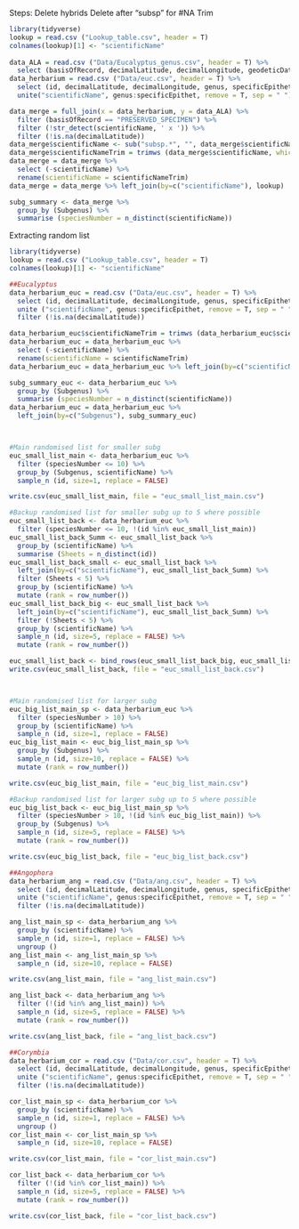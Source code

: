 Steps:
Delete hybrids 
Delete after "subsp" for #NA
Trim

```{r}
library(tidyverse)
lookup = read.csv ("Lookup_table.csv", header = T)
colnames(lookup)[1] <- "scientificName"
  
data_ALA = read.csv ("Data/Eucalyptus_genus.csv", header = T) %>% 
  select (basisOfRecord, decimalLatitude, decimalLongitude, geodeticDatum, scientificName)
data_herbarium = read.csv ("Data/euc.csv", header = T) %>% 
  select (id, decimalLatitude, decimalLongitude, genus, specificEpithet) %>% 
  unite("scientificName", genus:specificEpithet, remove = T, sep = " ")

data_merge = full_join(x = data_herbarium, y = data_ALA) %>% 
  filter (basisOfRecord == "PRESERVED_SPECIMEN") %>%
  filter (!str_detect(scientificName, ' x ')) %>% 
  filter (!is.na(decimalLatitude))
data_merge$scientificName <- sub("subsp.*", "", data_merge$scientificName)
data_merge$scientificNameTrim = trimws (data_merge$scientificName, which = c("both"))
data_merge = data_merge %>% 
  select (-scientificName) %>% 
  rename(scientificName = scientificNameTrim)
data_merge = data_merge %>% left_join(by=c("scientificName"), lookup) 

subg_summary <- data_merge %>% 
  group_by (Subgenus) %>% 
  summarise (speciesNumber = n_distinct(scientificName))
```

Extracting random list
```{r}
library(tidyverse)
lookup = read.csv ("Lookup_table.csv", header = T)
colnames(lookup)[1] <- "scientificName"

##Eucalyptus
data_herbarium_euc = read.csv ("Data/euc.csv", header = T) %>% 
  select (id, decimalLatitude, decimalLongitude, genus, specificEpithet) %>% 
  unite ("scientificName", genus:specificEpithet, remove = T, sep = " ") %>% 
  filter (!is.na(decimalLatitude))

data_herbarium_euc$scientificNameTrim = trimws (data_herbarium_euc$scientificName, which = c("both"))
data_herbarium_euc = data_herbarium_euc %>% 
  select (-scientificName) %>% 
  rename(scientificName = scientificNameTrim)
data_herbarium_euc = data_herbarium_euc %>% left_join(by=c("scientificName"), lookup) 

subg_summary_euc <- data_herbarium_euc %>% 
  group_by (Subgenus) %>% 
  summarise (speciesNumber = n_distinct(scientificName))
data_herbarium_euc = data_herbarium_euc %>% 
  left_join(by=c("Subgenus"), subg_summary_euc)



#Main randomised list for smaller subg        
euc_small_list_main <- data_herbarium_euc %>% 
  filter (speciesNumber <= 10) %>% 
  group_by (Subgenus, scientificName) %>% 
  sample_n (id, size=1, replace = FALSE)

write.csv(euc_small_list_main, file = "euc_small_list_main.csv")

#Backup randomised list for smaller subg up to 5 where possible
euc_small_list_back <- data_herbarium_euc %>% 
  filter (speciesNumber <= 10, !(id %in% euc_small_list_main))
euc_small_list_back_Summ <- euc_small_list_back %>% 
  group_by (scientificName) %>% 
  summarise (Sheets = n_distinct(id))
euc_small_list_back_small <- euc_small_list_back %>% 
  left_join(by=c("scientificName"), euc_small_list_back_Summ) %>%  
  filter (Sheets < 5) %>% 
  group_by (scientificName) %>% 
  mutate (rank = row_number())
euc_small_list_back_big <- euc_small_list_back %>% 
  left_join(by=c("scientificName"), euc_small_list_back_Summ) %>%  
  filter (!Sheets < 5) %>% 
  group_by (scientificName) %>% 
  sample_n (id, size=5, replace = FALSE) %>% 
  mutate (rank = row_number()) 

euc_small_list_back <- bind_rows(euc_small_list_back_big, euc_small_list_back_small)
write.csv(euc_small_list_back, file = "euc_small_list_back.csv")



#Main randomised list for larger subg        
euc_big_list_main_sp <- data_herbarium_euc %>% 
  filter (speciesNumber > 10) %>% 
  group_by (scientificName) %>% 
  sample_n (id, size=1, replace = FALSE)
euc_big_list_main <- euc_big_list_main_sp %>% 
  group_by (Subgenus) %>% 
  sample_n (id, size=10, replace = FALSE) %>% 
  mutate (rank = row_number()) 

write.csv(euc_big_list_main, file = "euc_big_list_main.csv")

#Backup randomised list for larger subg up to 5 where possible
euc_big_list_back <- euc_big_list_main_sp %>% 
  filter (speciesNumber > 10, !(id %in% euc_big_list_main)) %>% 
  group_by (Subgenus) %>% 
  sample_n (id, size=5, replace = FALSE) %>% 
  mutate (rank = row_number()) 

write.csv(euc_big_list_back, file = "euc_big_list_back.csv")

##Angophora
data_herbarium_ang = read.csv ("Data/ang.csv", header = T) %>% 
  select (id, decimalLatitude, decimalLongitude, genus, specificEpithet) %>% 
  unite ("scientificName", genus:specificEpithet, remove = T, sep = " ")%>% 
  filter (!is.na(decimalLatitude))

ang_list_main_sp <- data_herbarium_ang %>% 
  group_by (scientificName) %>% 
  sample_n (id, size=1, replace = FALSE) %>% 
  ungroup ()
ang_list_main <- ang_list_main_sp %>% 
  sample_n (id, size=10, replace = FALSE)

write.csv(ang_list_main, file = "ang_list_main.csv")

ang_list_back <- data_herbarium_ang %>% 
  filter (!(id %in% ang_list_main)) %>% 
  sample_n (id, size=5, replace = FALSE) %>% 
  mutate (rank = row_number())

write.csv(ang_list_back, file = "ang_list_back.csv")

##Corymbia
data_herbarium_cor = read.csv ("Data/cor.csv", header = T) %>% 
  select (id, decimalLatitude, decimalLongitude, genus, specificEpithet) %>% 
  unite ("scientificName", genus:specificEpithet, remove = T, sep = " ")%>% 
  filter (!is.na(decimalLatitude))

cor_list_main_sp <- data_herbarium_cor %>% 
  group_by (scientificName) %>% 
  sample_n (id, size=1, replace = FALSE) %>% 
  ungroup ()
cor_list_main <- cor_list_main_sp %>% 
  sample_n (id, size=10, replace = FALSE)

write.csv(cor_list_main, file = "cor_list_main.csv")

cor_list_back <- data_herbarium_cor %>% 
  filter (!(id %in% cor_list_main)) %>% 
  sample_n (id, size=5, replace = FALSE) %>% 
  mutate (rank = row_number())

write.csv(cor_list_back, file = "cor_list_back.csv")

```

